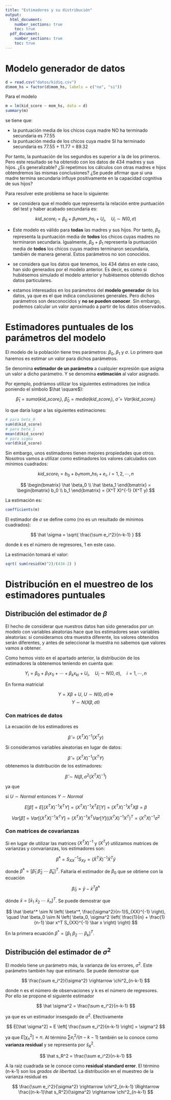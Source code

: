 ```yaml
---
title: "Estimadores y su distribución"
output: 
  html_document:
    number_sections: true
    toc: true
  pdf_document:
    number_sections: true
    toc: true
---
```


# Modelo generador de datos

```r
d = read.csv("datos/kidiq.csv")
d$mom_hs = factor(d$mom_hs, labels = c("no", "si"))
```

Para el modelo

```r
m = lm(kid_score ~ mom_hs, data = d)
summary(m)
```

se tiene que:

- la puntuación media de los chicos cuya madre NO ha terminado secundaria es 77.55
- la puntuación media de los chicos cuya madre SI ha terminado secundaria es 77.55 + 11.77 = 89.32

Por tanto, la puntuación de los segundos es superior a la de los primeros. Pero este resultado se ha obtenido con los datos de 434 madres y sus hijos. ¿Es generalizable? ¿Si repetimos los cálculos con otras madres e hijos obtendremos las mismas conclusiones? ¿Se puede afirmar que si una madre termina secundaria influye positivamente en la capacidad cognitiva de sus hijos?

Para resolver este problema se hace lo siguiente:

- se considera que el modelo que representa la relación entre puntuación del test y haber acabado secundaria es:

$$
kid\_score_i = \beta_0 + \beta_1 mom\_hs_i + U_i, \quad U_i \sim N(0,\sigma)
$$

- Este modelo es válido para **todas** las madres y sus hijos. Por tanto, $\beta_0$ representa la puntuación media de **todos** los chicos cuyas madres no terminaron secundaria. Igualmente, $\beta_0 + \beta_1$ representa la puntuación media de **todos** los chicos cuyas madres terminaron secundaria, también de manera general. Estos parámetros no son conocidos.

- se considera que los datos que tenemos, los 434 datos en este caso, han sido generados por el modelo anterior. Es decir, es como si hubiésemos simulado el modelo anterior y hubiésemos obtenido dichos datos particulares.

- estamos interesados en los parámetros del **modelo generador** de los datos, ya que es el que indica conclusiones generales. Pero dichos parámetros son desconocidos y **no se pueden conocer**. Sin embargo, podemos calcular un valor aproximado a partir de los datos observados.

# Estimadores puntuales de los parámetros del modelo

El modelo de la población tiene tres parámetros: $\beta_0$, $\beta_1$ y $\sigma$. Lo primero que haremos es estimar un valor para dichos parámetros.

Se denomina **estimador de un parámetro** a cualquier expresión que asigna un valor a dicho parámetro. Y se denomina **estimación** al valor asignado.

Por ejemplo, podríamos utilizar los siguientes estimadores (se indica poniendo el símbolo $\hat \square$):

$$
\hat \beta_1 = suma(kid\_score_i), \ \hat \beta_0 = media(kid\_score_i), \ \hat \sigma = Var(kid\_score_i)
$$

lo que daría lugar a las siguientes estimaciones:

```r
# para beta_0
sum(d$kid_score)
# para beta_1
mean(d$kid_score)
# para sigma
var(d$kid_score)
```

Sin embargo, unos estimadores tienen mejores propiedades que otros. Nosotros vamos a utilizar como estimadores los valores calculados con mínimos cuadrados:

$$
kid\_score_i = b_0 + b_1mom\_hs_i + e_i, \ i = 1,2,\cdots,n
$$

$$
\begin{bmatrix}
\hat \beta_0 \\ \hat \beta_1
\end{bmatrix}
=
\begin{bmatrix}
b_0 \\ b_1
\end{bmatrix}
=
(X^T X)^{-1} (X^T y)
$$

La estimación es:

```r
coefficients(m)
```

El estimador de $\sigma$ se define como (no es un resultado de mínimos cuadrados):

$$
\hat \sigma = \sqrt{ \frac{\sum e_i^2}{n-k-1} }
$$

donde $k$ es el número de regresores, 1 en este caso.

La estimación tomará el valor:

```r
sqrt( sum(resid(m)^2)/(434-2) )
```

# Distribución en el muestreo de los estimadores puntuales

## Distribución del estimador de $\beta$

El hecho de considerar que nuestros datos han sido generados por un modelo con variables aleatorias hace que los estimadores sean variables aleatorias: si consideramos otra muestra diferente, los valores obtenidos serán diferentes, y antes de seleccionar la muestra no sabemos que valores vamos a obtener. 

Como hemos visto en el apartado anterior, la distribución de los estimadores la obtenemos teniendo en cuenta que:

$$
Y_i = \beta_0 + \beta_1 x_{1i} + \cdots + \beta_k x_{ki} + U_i, \quad U_i \sim N(0,\sigma), \quad i = 1,\cdots,n
$$

En forma matricial

$$
Y = X \beta + U, \ U \sim N(0,\sigma \mathrm{I}) \Rightarrow
$$
$$
Y \sim N(X \beta, \sigma \mathrm{I})
$$

### Con matrices de datos

La ecuación de los estimadores es

$$
\hat \beta
=
(X^T X)^{-1} (X^T y)
$$

Si consideramos variables aleatorias en lugar de datos:

$$
\hat \beta
=
(X^T X)^{-1} (X^T Y)
$$
obtenemos la distribución de los estimadores:

$$
\hat \beta \sim N(\beta, \sigma^2 (X^T X)^{-1})
$$

ya que 

si $U \sim Normal$ entonces $Y \sim Normal$

$$
E[\hat \beta] = E[(X^TX)^{-1}X^T Y] = (X^TX)^{-1}X^T E[Y] = (X^TX)^{-1}X^T X\beta = \beta
$$

$$
Var[\hat \beta] = Var[(X^TX)^{-1}X^T Y] = (X^TX)^{-1}X^T Var[Y] ((X^TX)^{-1}X^T)^T = (X^TX)^{-1} \sigma^2
$$

### Con matrices de covarianzas

Si en lugar de utilizar las matrices $(X^TX)^{-1}$ y $(X^T y)$ utilizamos matrices de varianzas y convarianzas, los estimadores son:

$$
\hat \beta^* = S_{XX}^{-1} S_{Xy} = (\tilde X^T \tilde X)^{-1} \tilde X^T \tilde y
$$

donde $\hat \beta^* = [\hat \beta_1 \ \hat \beta_2 \ \cdots \ \hat \beta_k]^T$. Faltaría el estimador de $\beta_0$ que se obtiene con la ecuación

$$
\hat \beta_0 = \bar y - \bar x^T \hat \beta^*
$$

dónde $\bar x = [\bar x_1 \ \bar x_2 \ \cdots \ \bar x_n]^T$. Se puede demostrar que

$$
\hat \beta^* \sim N \left( \beta^*, \frac{\sigma^2}{n-1}S_{XX}^{-1} \right), \quad \hat \beta_0 \sim N \left( \beta_0, \sigma^2 \left( \frac{1}{n} + \frac{1}{n-1} \bar x^T S_{XX}^{-1} \bar x \right) \right)
$$

En la primera ecuación $\beta^* = [\beta_1 \ \beta_2 \ \cdots \ \beta_k]^T$.

## Distribución del estimador de $\sigma^2$

El modelo tiene un parámetro más, la varianza de los errores, $\sigma^2$. Este parámetro también hay que estimarlo. Se puede demostrar que 

$$
\frac{\sum e_i^2}{\sigma^2} \rightarrow \chi^2_{n-k-1}
$$

donde n es el número de observaciones y k es el número de regresores. Por ello se propone el siguiente estimador 

$$
\hat \sigma^2 = \frac{\sum e_i^2}{n-k-1}
$$

ya que es un estimador insesgado de $\sigma^2$.  Efectivamente

$$
E[\hat \sigma^2] = E \left[ \frac{\sum e_i^2}{n-k-1} \right] = \sigma^2
$$

ya que $E[\chi^2_n] = n$. Al término $\sum e_i^2/(n-k-1)$ también se lo conoce como **varianza residual** y se representa por $\hat s_R^2$. 

$$
\hat s_R^2 = \frac{\sum e_i^2}{n-k-1}
$$

A la raiz cuadrada se le conoce como **residual standard error**. El término (n-k-1) son los *grados de libertad*. La distribución en el muestreo de la varianza residual es

$$
\frac{\sum e_i^2}{\sigma^2} \rightarrow \chi^2_{n-k-1} \Rightarrow \frac{(n-k-1)\hat s_R^2}{\sigma^2} \rightarrow \chi^2_{n-k-1}
$$

